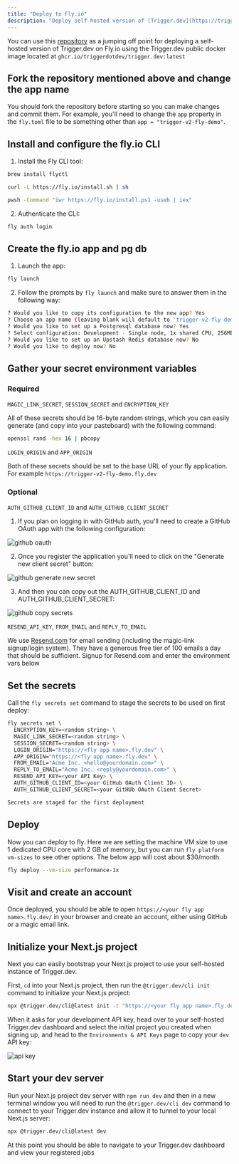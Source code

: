 ```yaml
---
title: "Deploy to Fly.io"
description: "Deploy self hosted version of [Trigger.dev](https://trigger.dev) to Fly.io"
---
```


You can use this [repository](https://github.com/triggerdotdev/fly.io) as a jumping off point for deploying a self-hosted version of Trigger.dev on Fly.io using the Trigger.dev public docker image located at `ghcr.io/triggerdotdev/trigger.dev:latest`

## Fork the repository mentioned above and change the app name

You should fork the repository before starting so you can make changes and commit them. For example, you'll need to change the `app` property in the `fly.toml` file to be something other than `app = "trigger-v2-fly-demo"`.

## Install and configure the fly.io CLI

1. Install the Fly CLI tool:

<CodeGroup>

```sh Mac
brew install flyctl
```

```sh Linux
curl -L https://fly.io/install.sh | sh
```

```sh Windows
pwsh -Command "iwr https://fly.io/install.ps1 -useb | iex"
```

</CodeGroup>

2. Authenticate the CLI:

```sh
fly auth login
```

## Create the fly.io app and pg db

1. Launch the app:

```sh
fly launch
```

2. Follow the prompts by `fly launch` and make sure to answer them in the following way:

```sh
? Would you like to copy its configuration to the new app? Yes
? Choose an app name (leaving blank will default to 'trigger-v2-fly-demo') <enter your preferred app name here or leave blank>
? Would you like to set up a Postgresql database now? Yes
? Select configuration: Development - Single node, 1x shared CPU, 256MB RAM, 1GB disk <- feel free to pick a beefier machine
? Would you like to set up an Upstash Redis database now? No
? Would you like to deploy now? No
```

## Gather your secret environment variables

### Required

`MAGIC_LINK_SECRET`, `SESSION_SECRET` and `ENCRYPTION_KEY`

All of these secrets should be 16-byte random strings, which you can easily generate (and copy into your pasteboard) with the following command:

```sh
openssl rand -hex 16 | pbcopy
```

`LOGIN_ORIGIN` and `APP_ORIGIN`

Both of these secrets should be set to the base URL of your fly application. For example `https://trigger-v2-fly-demo.fly.dev`

### Optional

`AUTH_GITHUB_CLIENT_ID` and `AUTH_GITHUB_CLIENT_SECRET`

1. If you plan on logging in with GitHub auth, you'll need to create a GitHub OAuth app with the following configuration:

![github oauth](/images/github-oauth.png)

2. Once you register the application you'll need to click on the "Generate new client secret" button:

![github generate new secret](/images/github-generate-new-secret.png)

3. And then you can copy out the AUTH_GITHUB_CLIENT_ID and AUTH_GITHUB_CLIENT_SECRET:

![github copy secrets](/images/github-secrets.png)

`RESEND_API_KEY`, `FROM_EMAIL` and `REPLY_TO_EMAIL`

We use [Resend.com](https://resend.com) for email sending (including the magic-link signup/login system). They have a generous free tier of 100 emails a day that should be sufficient. Signup for Resend.com and enter the environment vars below

## Set the secrets

Call the `fly secrets set` command to stage the secrets to be used on first deploy:

```sh
fly secrets set \
  ENCRYPTION_KEY=<random string> \
  MAGIC_LINK_SECRET=<random string> \
  SESSION_SECRET=<random string> \
  LOGIN_ORIGIN="https://<fly app name>.fly.dev" \
  APP_ORIGIN="https://<fly app name>.fly.dev" \
  FROM_EMAIL="Acme Inc. <hello@yourdomain.com>" \
  REPLY_TO_EMAIL="Acme Inc. <reply@yourdomain.com>" \
  RESEND_API_KEY=<your API Key> \
  AUTH_GITHUB_CLIENT_ID=<your GitHub OAuth Client ID> \
  AUTH_GITHUB_CLIENT_SECRET=<your GitHUb OAuth Client Secret>

Secrets are staged for the first deployment
```

## Deploy

Now you can deploy to fly. Here we are setting the machine VM size to use 1 dedicated CPU core with 2 GB of memory, but you can run `fly platform vm-sizes` to see other options. The below app will cost about $30/month.

```sh
fly deploy --vm-size performance-1x
```

## Visit and create an account

Once deployed, you should be able to open `https://<your fly app name>.fly.dev/` in your browser and create an account, either using GitHub or a magic email link.

## Initialize your Next.js project

Next you can easily bootstrap your Next.js project to use your self-hosted instance of Trigger.dev.

First, `cd` into your Next.js project, then run the `@trigger.dev/cli init` command to initialize your Next.js project:

```sh
npx @trigger.dev/cli@latest init -t "https://<your fly app name>.fly.dev"
```

When it asks for your development API key, head over to your self-hosted Trigger.dev dashboard and select the initial project you created when signing up, and head to the `Environments & API Keys` page to copy your `dev` API key:

![api key](/images/api-key.png)

## Start your dev server

Run your Next.js project dev server with `npm run dev` and then in a new terminal window you will need to run the `@trigger.dev/cli dev` command to connect to your Trigger.dev instance and allow it to tunnel to your local Next.js server:

```sh
npx @trigger.dev/cli@latest dev
```

At this point you should be able to navigate to your Trigger.dev dashboard and view your registered jobs
